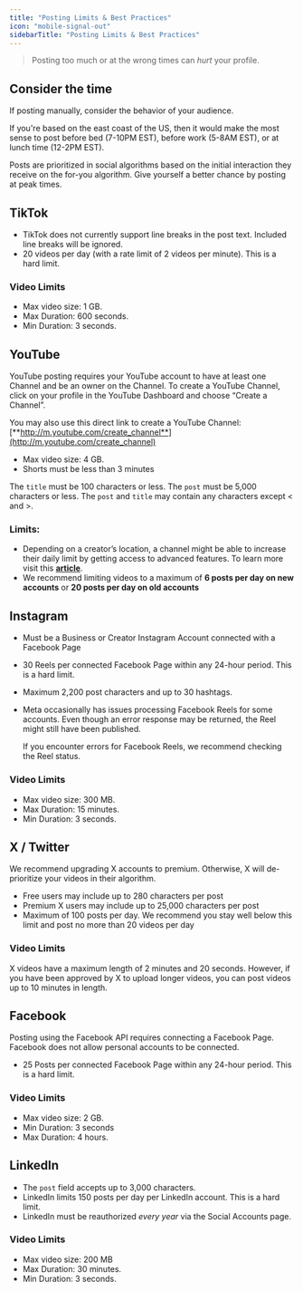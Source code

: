 ```yaml
---
title: "Posting Limits & Best Practices"
icon: "mobile-signal-out"
sidebarTitle: "Posting Limits & Best Practices"
---
```


> Posting too much or at the wrong times can _hurt_ your profile.

## Consider the time

If posting manually, consider the behavior of your audience.

If you're based on the east coast of the US, then it would make the most sense to post before bed (7-10PM EST), before work (5-8AM EST), or at lunch time (12-2PM EST).

Posts are prioritized in social algorithms based on the initial interaction they receive on the for-you algorithm. Give yourself a better chance by posting at peak times.

## TikTok

- TikTok does not currently support line breaks in the post text. Included line breaks will be ignored.
- 20 videos per day (with a rate limit of 2 videos per minute). This is a hard limit.

### Video Limits

- Max video size: 1 GB.
- Max Duration: 600 seconds.
- Min Duration: 3 seconds.

## YouTube

<Warning>
  YouTube posting requires your YouTube account to have at least one Channel and be an owner on the Channel. To create a YouTube Channel, click on your profile in the YouTube Dashboard and choose “Create a Channel”.

  You may also use this direct link to create a YouTube Channel: [**http://m.youtube.com/create_channel**](http://m.youtube.com/create_channel)
</Warning>

- Max video size: 4 GB.
- Shorts must be less than 3 minutes

The `title` must be 100 characters or less. The `post` must be 5,000 characters or less. The `post` and `title` may contain any characters except \< and \>.

### Limits:

- Depending on a creator’s location, a channel might be able to increase their daily limit by getting access to advanced features. To learn more visit this [**article**](https://notifications.google.com/g/p/ACnX6LbjUElgT-OfRLVjenkpdldv6pIJ5JYGZyPGTdJwRYmo3fXFkfXJsPGnswgns0BjJ6Bjxn2bqpqfBt6gBdkLoqESKA7mqLNllzcR2qnYUJn5KlJN5jPqCWl6DGr58cZEt94mMvxXATN6_PaBR1RYEpNMTYWN).
- We recommend limiting videos to a maximum of **6 posts per day on new accounts** or **20 posts per day on old accounts**

## Instagram

- Must be a Business or Creator Instagram Account connected with a Facebook Page
- 30 Reels per connected Facebook Page within any 24-hour period. This is a hard limit.
- Maximum 2,200 post characters and up to 30 hashtags.
- Meta occasionally has issues processing Facebook Reels for some accounts. Even though an error response may be returned, the Reel might still have been published.

  If you encounter errors for Facebook Reels, we recommend checking the Reel status.

### Video Limits

- Max video size: 300 MB.
- Max Duration: 15 minutes.
- Min Duration: 3 seconds.

## X / Twitter

<Warning>
  We recommend upgrading X accounts to premium. Otherwise, X will de-prioritize your videos in their algorithm.
</Warning>

- Free users may include up to 280 characters per post
- Premium X users may include up to 25,000 characters per post
- Maximum of 100 posts per day. We recommend you stay well below this limit and post no more than 20 videos per day

### Video Limits

X videos have a maximum length of 2 minutes and 20 seconds. However, if you have been approved by X to upload longer videos, you can post videos up to 10 minutes in length.

## Facebook

<Warning>
  Posting using the Facebook API requires connecting a Facebook Page. Facebook does not allow personal accounts to be connected.
</Warning>

- 25 Posts per connected Facebook Page within any 24-hour period. This is a hard limit.

### Video Limits

- Max video size: 2 GB.
- Min Duration: 3 seconds
- Max Duration: 4 hours.

## LinkedIn

- The `post` field accepts up to 3,000 characters.
- LinkedIn limits 150 posts per day per LinkedIn account. This is a hard limit.
- LinkedIn must be reauthorized _every year_ via the Social Accounts page.

### Video Limits

- Max video size: 200 MB
- Max Duration: 30 minutes.
- Min Duration: 3 seconds.